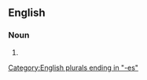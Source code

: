 ==English==

===Noun===
{{head|en|noun form|head=[[big]] [[box]]es}}

# {{plural of|big box|lang=en}}

[[Category:English plurals ending in "-es"]]